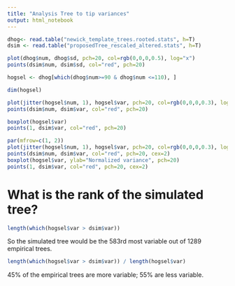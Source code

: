 ```yaml
---
title: "Analysis Tree to tip variances"
output: html_notebook
---
```


```r
dhog<- read.table("newick_template_trees.rooted.stats", h=T)
dsim <- read.table("proposedTree_rescaled_altered.stats", h=T)
```


```r
plot(dhog$num, dhog$sd, pch=20, col=rgb(0,0,0,0.5), log="x")
points(dsim$num, dsim$sd, col="red", pch=20)
```

```r
hogsel <- dhog[which(dhog$num>=90 & dhog$num <=110), ]
```

```r
dim(hogsel)
```


```r
plot(jitter(hogsel$num, 1), hogsel$var, pch=20, col=rgb(0,0,0,0.3), log="x", ylab="Normalized variance", xlab="Number of sequences")
points(dsim$num, dsim$var, col="red", pch=20)
```


```r
boxplot(hogsel$var)
points(1, dsim$var, col="red", pch=20)

```

```r
par(mfrow=c(1, 2))
plot(jitter(hogsel$num, 1), hogsel$var, pch=20, col=rgb(0,0,0,0.3), log="x", ylab="Normalized variance", xlab="Number of sequences")
points(dsim$num, dsim$var, col="red", pch=20, cex=2)
boxplot(hogsel$var, ylab="Normalized variance", pch=20)
points(1, dsim$var, col="red", pch=20, cex=2)

```

# What is the rank of the simulated tree?

```r

length(which(hogsel$var > dsim$var))

```
So the simulated tree would be the 583rd most variable out of 1289 empirical trees.

```r
length(which(hogsel$var > dsim$var)) / length(hogsel$var)
```

45% of the empirical trees are more variable; 55% are less variable.